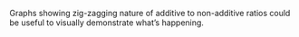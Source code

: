 <!-- Results -->

Graphs showing zig-zagging nature of additive to non-additive ratios could be useful to visually demonstrate what's happening. 